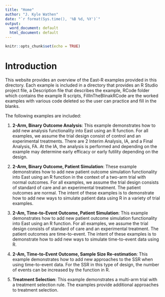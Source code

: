 ```yaml
---
title: "Home"
author: "J. Kyle Wathen"
date: "`r format(Sys.time(), '%B %d, %Y')`"
output:
  word_document: default
  html_document: default
---
```


```r
knitr::opts_chunk$set(echo = TRUE)
```

# Introduction 
This website provides an overview of the East-R examples provided in this directory.  Each example is included in a directory that provides an R Studio project file, a Description file that describes the example,  RCode folder which contains the example R scripts, FillInTheBlinakRCode are the worked examples with various code deleted so the user can practice and fill in the blanks. 

The following examples are included:

1. **2-Arm, Binary Outcome Analysis**: This example demonstrates how to add new analysis functionality  into East using an R function.  For all examples, we assume the trial design consist of control and an experimental treatments. There are 2 Interim Analysis, IA, and a Final Analysis, FA. At the IA, the analysis is performed and depending on the example may determine early efficacy or early futility depending on the design.

1. **2-Arm, Binary Outcome, Patient Simulation**: These example demonstrates how to add new patient outcome simulation functionality into East using an R function in the context of a two-arm trial with normal outcomes. For all examples, we assume the trial design consists of standard of care and an experimental treatment.  The patient outcomes are normal.  The intent of these examples is to demonstrate how to add new ways to simulate patient data using R in a variety of trial examples.        

1. **2-Am, Time-to-Event Outcome, Patient Simulation**: This example demonstrates how to add new patient outcome simulation functionality into East using an R function.  For all examples, we assume the trial design consists of standard of care and an experimental treatment.  The patient outcomes are time-to-event.  The intent of these examples is to demonstrate how to add new ways to simulate time-to-event data using R.  

1. **2-Am, Time-to-Event Outcome, Sample Size Re-estimation**: This example demonstrates how to add new approaches to the SSR when using time-to-event data. For the SSR in this type of design, the number of events can be increased by the function in R.

1. **Treatment Selection**: This example demonstrates a multi-arm trial with a treatment selection rule.  The examples provide additional approaches to treatment selection. 
